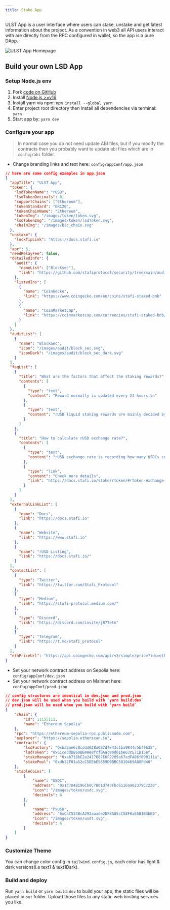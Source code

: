 ```yaml
---
title: Stake App
---
```


ULST App is a user interface where users can stake, unstake and get latest information about the project. As a convention in web3 all API users interact with are directly from the RPC configured in wallet, so the app is a pure DApp.

![ULST App Homepage](/image/ulst/ulst_app_homepage.png 'ULST APP Homepage')

## Build your own LSD App

### Setup Node.js env

1. Fork [code on GitHub](https://github.com/stafiprotocol/ulst-app)
1. Install [Node.js >=v16](https://nodejs.org/en/learn/getting-started/how-to-install-nodejs)
1. Install yarn via npm: `npm install --global yarn`
1. Enter project root directory then install all dependencies via terminal: `yarn`
1. Start app by: `yarn dev`

### Configure your app

> In normal case you do not need update ABI files, but if you modify the contracts then you probably want to update abi files which are in `config/abi` folder.

- Change branding links and text here: `config/appConf/app.json`

```json
// here are some config examples in app.json
{
  "appTitle": "ULST App",
  "token": {
    "lsdTokenName": "rUSD",
    "lsdTokenDecimals": 6,
    "supportChains": ["Ethereum"],
    "tokenStandard": "ERC20",
    "tokenChainName": "Ethereum",
    "tokenImg": "/images/token/token.svg",
    "lsdTokenImg": "/images/token/lsdToken.svg",
    "chainImg": "/images/bsc_chain.svg"
  },
  "unstake": {
    "lockTipLink": "https://docs.stafi.io"
  },
  "apr": 5,
  "needRelayFee": false,
  "detailedInfo": {
    "audit": {
      "nameList": ["Blocksec"],
      "link": "https://github.com/stafiprotocol/security/tree/main/audits/202306_BlockSec_StaFi-BNBStaking"
    },
    "listedIns": [
      {
        "name": "CoinGecko",
        "link": "https://www.coingecko.com/en/coins/stafi-staked-bnb"
      },
      {
        "name": "CoinMarketCap",
        "link": "https://coinmarketcap.com/currencies/stafi-staked-bnb/"
      }
    ]
  },
  "auditList": [
    {
      "name": "BlockSec",
      "icon": "/images/audit/block_sec.svg",
      "iconDark": "/images/audit/block_sec_dark.svg"
    }
  ],
  "faqList": [
    {
      "title": "What are the factors that affect the staking rewards?",
      "contents": [
        {
          "type": "text",
          "content": "Reward normally is updated every 24 hours.\n"
        },
        {
          "type": "text",
          "content": "rUSD liquid staking rewards are mainly decided by the staking APR, delegation strategy and the original validator's slash risks."
        }
      ]
    },
    {
      "title": "How to calculate rUSD exchange rate?",
      "contents": [
        {
          "type": "text",
          "content": "rUSD exchange rate is recording how many USDCs could be unstaked with 1 rUSD token. It will start from 1 and gradually increase along with the staking rewards generated continuously.\n"
        },
        {
          "type": "link",
          "content": "Check more details",
          "link": "https://docs.stafi.io/stake/rtoken/#rtoken-exchange-rate"
        }
      ]
    }
  ],
  "externalLinkList": [
    {
      "name": "Docs",
      "link": "https://docs.stafi.io"
    },
    {
      "name": "Website",
      "link": "https://www.stafi.io"
    },
    {
      "name": "rUSD Listing",
      "link": "https://docs.stafi.io/"
    }
  ],
  "contactList": [
    {
      "type": "Twitter",
      "link": "https://twitter.com/Stafi_Protocol"
    },
    {
      "type": "Medium",
      "link": "https://stafi-protocol.medium.com/"
    },
    {
      "type": "Discord",
      "link": "https://discord.com/invite/jB77etn"
    },
    {
      "type": "Telegram",
      "link": "https://t.me/stafi_protocol"
    }
  ],
  "ethPriceUrl": "https://api.coingecko.com/api/v3/simple/price?ids=ethereum&vs_currencies=usd"
}
```

- Set your network contract address on Sepolia here: `config/appConf/dev.json`
- Set your network contract address on Mainnet here: `config/appConf/prod.json`

```json
// config structures are identical in dev.json and prod.json
// dev.json will be used when you build with `yarn build:dev`
// prod.json will be used when you build with 'yarn build`
{
	"chain": {
		"id": 11155111,
		"name": "Ethereum Sepolia"
	},
	"rpc": "https://ethereum-sepolia-rpc.publicnode.com",
	"explorer": "https://sepolia.etherscan.io",
	"contracts": {
		"lsdFactory": "0xba2ae6c8cddd628a087d7e43c1ba9844c5bf9638",
		"lsdToken": "0x61ce3dDE69BB4Ae8fcfBAac80d61be63cE71D15e",
		"stakeManager": "0xab71BbE2a2417687E6F2205a67edFA86f090111a",
		"stakePool": "0xdb32F01a52cC5DEbE5859D9BBC5810469A88Fd40"
	},
	"stableCoins": [
		{
			"name": "USDC",
			"address": "0x1c7D4B196Cb0C7B01d743Fbc6116a902379C7238",
			"icon": "/images/token/usdc.svg",
			"decimals": 6
		},
		{
			"name": "PYUSD",
			"address": "0xCaC524BcA292aaade2DF8A05cC58F0a65B1B3bB9",
			"icon": "/images/token/usdt.svg",
			"decimals": 6
		}
	]
}
```

### Customize Theme

You can change color config in `tailwind.config.js`, each color has light & dark versions(i.e text1 & text1Dark).

### Build and deploy

Run `yarn build` or `yarn build:dev` to build your app, the static files will be placed in `out` folder. Upload those files to any static web hosting services you like.
